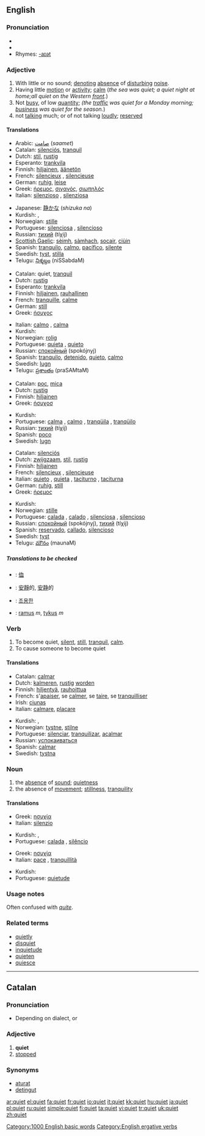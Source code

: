 ==English==

{{rank|beside|worth|please|697|quiet|exclaimed|regard|married}}

===Pronunciation===
* {{IPA|/kwaɪət/}}
* {{audio|en-us-quiet.ogg|Audio (US)}}
* Rhymes: [[Rhymes:English:-aɪət|-aɪət]]

===Adjective===
{{en-adj|er}}

# With little or no sound; [[denote|denoting]] [[absence]] of [[disturb]]ing [[noise]].
# Having little [[motion]] or [[activity]]; [[calm]] (''the sea was quiet; a quiet night at home;all quiet on the Western [[front]].'')
# Not [[busy]], of low [[quantity]]; ''(the [[traffic]] was quiet for a Monday morning; [[business]] was quiet for the season.'')
# not [[talking]] much; or of not talking [[loudly]]; [[reserved]]

====Translations====
{{trans-top|with little sound}}
*Arabic: [[صامت]] (''saamet'')
*Catalan: [[silenciós]], [[tranquil]]
*Dutch: [[stil]], [[rustig]]
*Esperanto: [[trankvila]]
*Finnish: [[hiljainen]], [[äänetön]]
*French: [[silencieux]] {{m}}, [[silencieuse]] {{f}}
*German: [[ruhig]], [[leise]]
*Greek: [[ήρεμος]], [[σιγανός]], [[σιωπηλός]]
*Italian: [[silenzioso]] {{m}}, [[silenziosa]] {{f}}
{{trans-mid}}
*Japanese: [[静か]]な (''shizuka na'')
*Kurdish: {{KUchar|[[هێمن]]}}, {{KUchar|[[وسکت]]}}
*Norwegian: [[stille]]
*Portuguese: [[silenciosa]] {{f}}, [[silencioso]] {{m}}
*Russian: [[тихий]] (tíχij)
*[[Scottish Gaelic]]: [[sèimh]], [[sàmhach]], [[socair]], [[ciùin]]
*Spanish: [[tranquilo]], [[calmo]], [[pacífico]], [[silente]]
*Swedish: [[tyst]], [[stilla]]
*Telugu: [[నిశ్శబ్దం]] (niSSabdaM)
{{trans-bottom}}

{{trans-top|having little motion}}
*Catalan: quiet, [[tranquil]]
*Dutch: [[rustig]]
*Esperanto: [[trankvila]]
*Finnish: [[hiljainen]], [[rauhallinen]]
*French: [[tranquille]], [[calme]]
*German: [[still]]
*Greek: [[ήσυχος]]
{{trans-mid}}
*Italian: [[calmo]] {{m}}, [[calma]] {{f}}
*Kurdish: {{KUchar|[[هێمن]]}}
*Norwegian: [[rolig]]
*Portuguese: [[quieta]] {{f}}, [[quieto]] {{m}}
*Russian: [[спокойный]] (spokójnyj)
*Spanish: [[tranquilo]], [[detenido]], [[quieto]], [[calmo]]
*Swedish: [[lugn]]
*Telugu: [[ప్రశాంతం]] (praSAMtaM)
{{trans-bottom}}

{{trans-top|not busy}}
*Catalan: [[poc]], [[mica]]
*Dutch: [[rustig]]
*Finnish: [[hiljainen]]
*Greek: [[ήσυχοσ]]
{{trans-mid}}
*Kurdish: {{KUchar|[[هێمن]]}}
*Portuguese: [[calma]] {{f}}, [[calmo]] {{m}}, [[tranqüila]] {{f}}, [[tranqüilo]] {{m}}
*Russian: [[тихий]] (tíχij)
*Spanish: [[poco]]
*Swedish: [[lugn]]
{{trans-bottom}}

{{trans-top|not talking}}
*Catalan: [[silenciós]]
*Dutch: [[zwijgzaam]], [[stil]], [[rustig]]
*Finnish: [[hiljainen]]
*French: [[silencieux]] {{m}}, [[silencieuse]] {{f}}
*Italian: [[quieto]] {{m}}, [[quieta]] {{f}}, [[taciturno]] {{m}}, [[taciturna]] {{f}}
*German: [[ruhig]], [[still]]
*Greek: [[ήρεμος]]
{{trans-mid}}
*Kurdish: {{KUchar|[[وسکت]]}}
*Norwegian: [[stille]]
*Portuguese: [[calada]] {{f}}, [[calado]] {{m}}, [[silenciosa]] {{f}}, [[silencioso]] {{m}}
*Russian: [[спокойный]] (spokójnyj), [[тихий]] (tíχij)
*Spanish: [[reservado]], [[callado]], [[silencioso]]
*Swedish: [[tyst]]
*Telugu: [[మౌనం]] (maunaM)
{{trans-bottom}}

=====Translations to be checked=====
{{checktrans}}
*{{ttbc|CJK Characters}}: [[侐]]
*{{ttbc|Chinese}}: [[安靜]]的, [[安静]]的
*{{ttbc|Korean}}: [[조용한]]
*{{ttbc|Lithuanian}}: [[ramus]] ''m'', [[tykus]] ''m''

===Verb===
{{en-verb}}

# To become quiet, [[silent]], [[still]], [[tranquil]], [[calm]].
# To cause someone to become quiet

====Translations====
{{top}}
*Catalan: [[calmar]]
*Dutch: [[kalmeren]], [[rustig]] [[worden]]
*Finnish: [[hiljentyä]], [[rauhoittua]]
*French: s'[[apaiser]], se [[calmer]], se [[taire]], se [[tranquilliser]]
*Irish: [[ciunas]]
*Italian: [[calmare]], [[placare]]
{{mid}}
*Kurdish: {{KUchar|[[هێمن کردن]]}}, {{KUchar|[[وسکت کردن]]}}
*Norwegian: [[tystne]], [[stilne]]
*Portuguese: [[silenciar]], [[tranquilizar]], [[acalmar]]
*Russian: [[успокаиваться]]
*Spanish: [[calmar]]
*Swedish: [[tystna]]
{{bottom}}

===Noun===
{{en-noun|-}}

# the [[absence]] of [[sound]]; [[quietness]]
# the absence of [[movement]]; [[stillness]], [[tranquility]]

====Translations====
{{trans-top|absence of sound}}
*Greek: [[ησυχία]] {{f}}
*Italian: [[silenzio]] {{m}}
{{trans-mid}}
*Kurdish: {{KUchar|[[هێمن]]}}, {{KUchar|[[وسکت]]}}
*Portuguese: [[calada]] {{f}}, [[silêncio]] {{m}}
{{trans-bottom}}

{{trans-top|absence of movement}}
*Greek: [[ησυχία]] {{f}}
*Italian: [[pace]] {{f}}, [[tranquillità]] {{f}}
{{trans-mid}}
*Kurdish: {{KUchar|[[هێمن]]}}
*Portuguese: [[quietude]] {{f}}
{{trans-bottom}}

===Usage notes===
Often confused with ''[[quite]]''.

===Related terms===
*[[quietly]]
*[[disquiet]]
*[[inquietude]]
*[[quieten]]
*[[quiesce]]

----

==Catalan==

===Pronunciation===
* Depending on dialect, {{IPA|[kiet]}} or {{IPA|[ki3t]}}

===Adjective===
# '''quiet'''
# [[stopped]]

===Synonyms===
* [[aturat]]
* [[detingut]]

[[Category:1000 English basic words]]
[[Category:English ergative verbs]]

[[ar:quiet]]
[[el:quiet]]
[[fa:quiet]]
[[fr:quiet]]
[[io:quiet]]
[[it:quiet]]
[[kk:quiet]]
[[hu:quiet]]
[[ja:quiet]]
[[pl:quiet]]
[[ru:quiet]]
[[simple:quiet]]
[[fi:quiet]]
[[ta:quiet]]
[[vi:quiet]]
[[tr:quiet]]
[[uk:quiet]]
[[zh:quiet]]